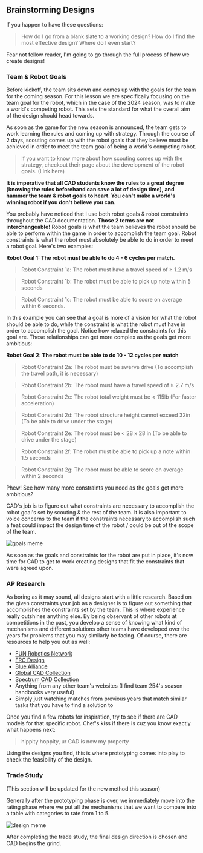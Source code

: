 ## Brainstorming Designs
If you happen to have these questions:

>How do I go from a blank slate to a working design? How do I find the most effective design? Where do I even start?

Fear not fellow reader, I'm going to go through the full process of how we create designs!

### Team & Robot Goals

Before kickoff, the team sits down and comes up with the goals for the team for the coming season. For this lesson we are specifically focusing on the team goal for the robot, which in the case of the 2024 season, was to make a world's competing robot. This sets the standard for what the overall aim of the design should head towards.

As soon as the game for the new season is announced, the team gets to work learning the rules and coming up with strategy. Through the course of 2 days, scouting comes up with the robot goals that they believe must be achieved in order to meet the team goal of being a world's competing robot.

> If you want to know more about how scouting comes up with the strategy, checkout their page about the development of the robot goals. (Link here)

**It is imperative that all CAD students know the rules to a great degree (knowing the rules beforehand can save a lot of design time), and hammer the team & robot goals to heart. You can't make a world's winning robot if you don't believe you can.**

You probably have noticed that I use both robot goals & robot constraints throughout the CAD documentation. **Those 2 terms are not interchangeable!** Robot goals is what the team believes the robot should be able to perform within the game in order to accomplish the team goal. Robot constraints is what the robot must absolutely be able to do in order to meet a robot goal. Here's two examples:

**Robot Goal 1: The robot must be able to do 4 - 6 cycles per match.**

>Robot Constraint 1a: The robot must have a travel speed of ≥ 1.2 m/s

>Robot Constraint 1b: The robot must be able to pick up note within 5 seconds

>Robot Constraint 1c: The robot must be able to score on average within 6 seconds.

In this example you can see that a goal is more of a vision for what the robot should be able to do, while the constraint is what the robot must have in order to accomplish the goal. Notice how relaxed the constraints for this goal are. These relationships can get more complex as the goals get more ambitious:

**Robot Goal 2: The robot must be able to do 10 - 12 cycles per match**

>Robot Constraint 2a: The robot must be swerve drive (To accomplish the travel path, it is necessary)

>Robot Constraint 2b: The robot must have a travel speed of ≥ 2.7 m/s

>Robot Constraint 2c: The robot total weight must be < 115lb (For faster acceleration)

>Robot Constraint 2d: The robot structure height cannot exceed 32in (To be able to drive under the stage)

>Robot Constraint 2e: The robot must be < 28 x 28 in (To be able to drive under the stage)

>Robot Constraint 2f: The robot must be able to pick up a note within 1.5 seconds

>Robot Constraint 2g: The robot must be able to score on average within 2 seconds

Phew! See how many more constraints you need as the goals get more ambitious?

CAD's job is to figure out what constraints are necessary to accomplish the robot goal's set by scouting & the rest of the team. It is also important to voice concerns to the team if the constraints necessary to accomplish such a feat could impact the design time of the robot / could be out of the scope of the team.

![goals meme](https://lh3.googleusercontent.com/pw/AP1GczNK9WAsWiLGfdo24llVfep1u0ymmprCJ3ySG87vu71j70yV931vzrTv77nvOBEihPPujA3V-XowsTMJKd6cWGOPH2g3WTZghWJ3pWP7ve70A0rTx23-ysUKbcInZqRP88Pl5YjDN-fHxPEIQNHrvj80QA=w1476-h1826-s-no?authuser=0)

As soon as the goals and constraints for the robot are put in place, it's now time for CAD to get to work creating designs that fit the constraints that were agreed upon.

### AP Research
As boring as it may sound, all designs start with a little research. Based on the given constraints your job as a designer is to figure out something that accomplishes the constraints set by the team. This is where experience really outshines anything else. By being observant of other robots at competitions in the past, you develop a sense of knowing what kind of mechanisms and different solutions other teams have developed over the years for problems that you may similarly be facing. Of course, there are resources to help you out as well:

* [FUN Robotics Network](https://www.youtube.com/@FUNRoboticsNetwork)
* [FRC Design](https://www.frcdesign.org/)
* [Blue Alliance](https://www.thebluealliance.com/)
* [Global CAD Collection](https://cad.onshape.com/documents?nodeId=3&resourceType=filter&q=_all:TCA%20FRC)
* [Spectrum CAD Collection](https://docs.google.com/spreadsheets/d/1acT6PpdR5l3zVhPqrehgamPsnUbk6yg-2JC5FcwIbb4/edit?gid=0#gid=0)
* Anything from any other team's websites (I find team 254's season handbooks very useful)
* Simply just watching matches from previous years that match similar tasks that you have to find a solution to

Once you find a few robots for inspiration, try to see if there are CAD models for that specific robot. Chef's kiss if there is cuz you know exactly what happens next:

>hippity hoppity, ur CAD is now my property

Using the designs you find, this is where prototyping comes into play to check the feasibility of the design.

### Trade Study

(This section will be updated for the new method this season)

Generally after the prototyping phase is over, we immediately move into the rating phase where we put all the mechanisms that we want to compare into a table with categories to rate from 1 to 5.

![design meme](https://lh3.googleusercontent.com/pw/AP1GczOk8ouK3fzK5Zi-wkVxNIAmQ3K7gKN8kK2gBfbdiE62GCci6DPENbwLh7M5D6SmbicfJ0KwYKxHatHVk5yCzgsmT0TuTVFeQ0qRvtJsgAWAU8tRimpeL57Wmsa0ZCc5XAvJKmE-AWbTrwh3ndPQDFcJPQ=w1846-h1260-s-no?authuser=0)

After completing the trade study, the final design direction is chosen and CAD begins the grind.